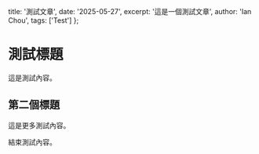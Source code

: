   title: '測試文章',
  date: '2025-05-27',
  excerpt: '這是一個測試文章',
  author: 'Ian Chou',
  tags: ['Test']
};

# 測試標題

這是測試內容。

## 第二個標題

這是更多測試內容。

<MarketGrowthChart />

結束測試內容。
